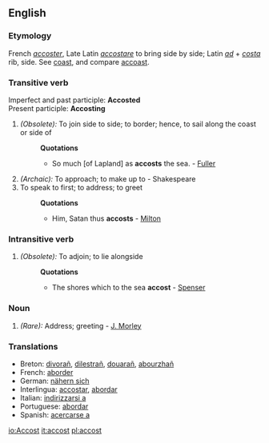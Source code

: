 ==English==
===Etymology===
French ''[[accoster]]'', Late Latin ''[[accostare]]'' to bring side by side; Latin ''[[ad]]'' + ''[[costa]]'' rib, side. See [[coast]], and compare [[accoast]].
===Transitive verb===
Imperfect and past participle: '''Accosted''' <br>
Present participle: '''Accosting'''
#''(Obsolete):'' To join side to side; to border; hence, to sail along the coast or side of
#:'''Quotations'''
#:*So much [of Lapland] as '''accosts''' the sea. - [[Fuller]]
#''(Archaic):'' To approach; to make up to - Shakespeare
#To speak to first; to address; to greet
#:'''Quotations'''
#:*Him, Satan thus '''accosts''' - [[Milton]]

===Intransitive verb===
#''(Obsolete):'' To adjoin; to lie alongside
#:'''Quotations'''
#:*The shores which to the sea '''accost''' - [[Spenser]]

===Noun===
#''(Rare):'' Address; greeting - [[J. Morley]]
===Translations===
*Breton: [[divorañ]], [[dilestrañ]], [[douarañ]], [[abourzhañ]]
*French: [[aborder]]
*German: [[nähern sich]]
*Interlingua: [[accostar]], [[abordar]]
*Italian: [[indirizzarsi a]]
*Portuguese: [[abordar]]
*Spanish: [[acercarse a]]<BR>

[[io:Accost]]
[[it:accost]]
[[pl:accost]]